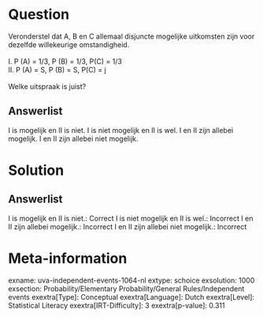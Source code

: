 Question
========

Veronderstel dat A, B en C allemaal disjuncte mogelijke uitkomsten zijn
voor dezelfde willekeurige omstandigheid.\
\
[I. P (A) = 1/3, P (B) = 1/3, P(C) = 1/3]{lang="en-GB"}\
II. P (A) = Ѕ, P (B) = Ѕ, P(C) = ј\
\
Welke uitspraak is juist?

Answerlist
----------

I is mogelijk en II is niet.
I is niet mogelijk en II is wel.
I en II zijn allebei mogelijk.
I en II zijn allebei niet mogelijk.

Solution
========

Answerlist
----------

I is mogelijk en II is niet.: Correct
I is niet mogelijk en II is wel.: Incorrect
I en II zijn allebei mogelijk.: Incorrect
I en II zijn allebei niet mogelijk.: Incorrect

Meta-information
================
exname: uva-independent-events-1064-nl
extype: schoice
exsolution: 1000
exsection: Probability/Elementary Probability/General Rules/Independent events
exextra[Type]: Conceptual
exextra[Language]: Dutch
exextra[Level]: Statistical Literacy
exextra[IRT-Difficulty]: 3
exextra[p-value]: 0.311
